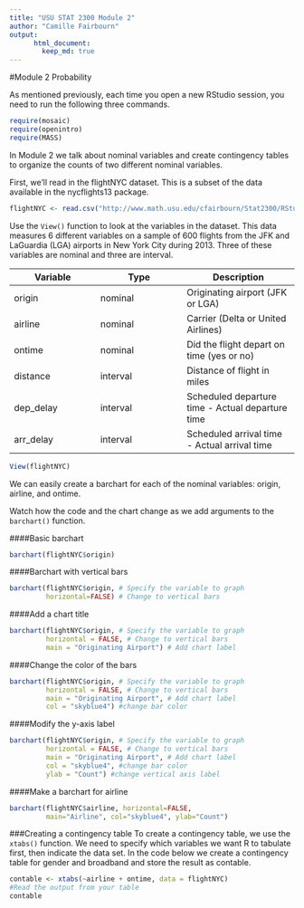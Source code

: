 ```yaml
---
title: "USU STAT 2300 Module 2"
author: "Camille Fairbourn"
output:
      html_document:
        keep_md: true
---
```

#Module 2 Probability

As mentioned previously, each time you open a new RStudio session, you need to run the following three commands.

```r
require(mosaic)
require(openintro)
require(MASS)
```

In Module 2 we talk about nominal variables and create contingency tables to organize the counts of two different nominal variables.

First, we'll read in the flightNYC dataset. This is a subset of the data available in the nycflights13 package.
```r
flightNYC <- read.csv("http://www.math.usu.edu/cfairbourn/Stat2300/RStudioFiles/data/flightNYC.csv")
```

Use the `View()` function to look at the variables in the dataset. This data measures 6 different variables on a sample of 600 flights from the JFK and LaGuardia (LGA) airports in New York City during 2013. Three of these variables are nominal and three are interval.

Variable  | Type     | Description
----------|----------|-------------
origin    | nominal  | Originating airport (JFK or LGA)
airline   | nominal  | Carrier (Delta or United Airlines)
ontime    | nominal  | Did the flight depart on time (yes or no)
distance  | interval | Distance of flight in miles
dep_delay | interval | Scheduled departure time - Actual departure time
arr_delay | interval | Scheduled arrival time - Actual arrival time

```r
View(flightNYC)
```

We can easily create a barchart for each of the nominal variables: origin, airline, and ontime.

Watch how the code and the chart change as we add arguments to the `barchart()` function.

####Basic barchart
```r
barchart(flightNYC$origin)
```

####Barchart with vertical bars
```r
barchart(flightNYC$origin, # Specify the variable to graph
         horizontal=FALSE) # Change to vertical bars
```

####Add a chart title
```r
barchart(flightNYC$origin, # Specify the variable to graph
         horizontal = FALSE, # Change to vertical bars
         main = "Originating Airport") # Add chart label
```

####Change the color of the bars
```r
barchart(flightNYC$origin, # Specify the variable to graph
         horizontal = FALSE, # Change to vertical bars
         main = "Originating Airport", # Add chart label
         col = "skyblue4") #change bar color
```

####Modify the y-axis label
```r
barchart(flightNYC$origin, # Specify the variable to graph
         horizontal = FALSE, # Change to vertical bars
         main = "Originating Airport", # Add chart label
         col = "skyblue4", #change bar color 
         ylab = "Count") #change vertical axis label
```

####Make a barchart for airline
```r
barchart(flightNYC$airline, horizontal=FALSE, 
         main="Airline", col="skyblue4", ylab="Count")
```

###Creating a contingency table
To create a contingency table, we use the `xtabs()` function. We need to specify which variables we want R to tabulate first, then indicate the data set. In the code below we create a contingency table for gender and broadband and store the result as contable.
```r
contable <- xtabs(~airline + ontime, data = flightNYC)
#Read the output from your table
contable
```